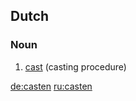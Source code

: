 ==Dutch==

===Noun===
{{infl|nl|noun|g=n}}

# [[cast]] (casting procedure)

{{tbot entry|Dutch|cast|2007|November}}

[[de:casten]]
[[ru:casten]]